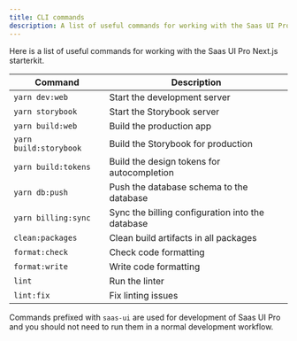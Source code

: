 ```yaml
---
title: CLI commands
description: A list of useful commands for working with the Saas UI Pro Next.js starterkit.
---
```


Here is a list of useful commands for working with the Saas UI Pro Next.js starterkit.

| Command                | Description                                      |
| ---------------------- | ------------------------------------------------ |
| `yarn dev:web`         | Start the development server                     |
| `yarn storybook`       | Start the Storybook server                       |
| `yarn build:web`       | Build the production app                         |
| `yarn build:storybook` | Build the Storybook for production               |
| `yarn build:tokens`    | Build the design tokens for autocompletion       |
| `yarn db:push`         | Push the database schema to the database         |
| `yarn billing:sync`    | Sync the billing configuration into the database |
| `clean:packages`       | Clean build artifacts in all packages            |
| `format:check`         | Check code formatting                            |
| `format:write`         | Write code formatting                            |
| `lint`                 | Run the linter                                   |
| `lint:fix`             | Fix linting issues                               |

Commands prefixed with `saas-ui` are used for development of Saas UI Pro and you should not need to run them in a normal development workflow.
